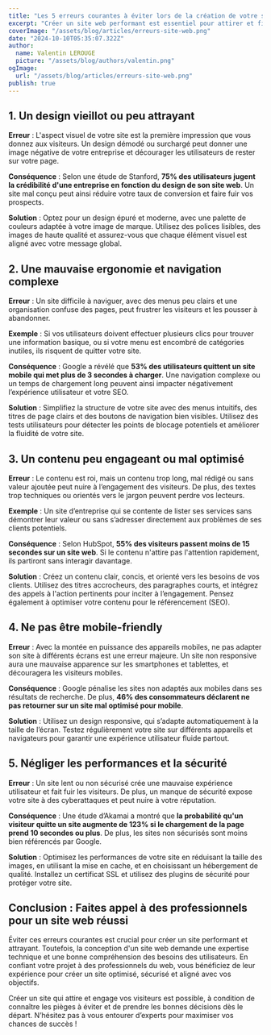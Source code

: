 ```yaml
---
title: "Les 5 erreurs courantes à éviter lors de la création de votre site web (et comment les corriger)."
excerpt: "Créer un site web performant est essentiel pour attirer et fidéliser des clients potentiels. Cependant, certaines erreurs fréquentes peuvent nuire à votre image de marque et détourner les visiteurs. Voici les 5 erreurs les plus courantes à éviter lors de la conception de votre site internet, et comment les corriger."
coverImage: "/assets/blog/articles/erreurs-site-web.png"
date: "2024-10-10T05:35:07.322Z"
author:
  name: Valentin LEROUGE
  picture: "/assets/blog/authors/valentin.png"
ogImage:
  url: "/assets/blog/articles/erreurs-site-web.png"
publish: true
---
```


## 1. Un design vieillot ou peu attrayant

**Erreur** : L'aspect visuel de votre site est la première impression que vous donnez aux visiteurs. Un design démodé ou surchargé peut donner une image négative de votre entreprise et décourager les utilisateurs de rester sur votre page.

**Conséquence** : Selon une étude de Stanford, **75% des utilisateurs jugent la crédibilité d'une entreprise en fonction du design de son site web**. Un site mal conçu peut ainsi réduire votre taux de conversion et faire fuir vos prospects.

**Solution** : Optez pour un design épuré et moderne, avec une palette de couleurs adaptée à votre image de marque. Utilisez des polices lisibles, des images de haute qualité et assurez-vous que chaque élément visuel est aligné avec votre message global.

## 2. Une mauvaise ergonomie et navigation complexe

**Erreur** : Un site difficile à naviguer, avec des menus peu clairs et une organisation confuse des pages, peut frustrer les visiteurs et les pousser à abandonner.

**Exemple** : Si vos utilisateurs doivent effectuer plusieurs clics pour trouver une information basique, ou si votre menu est encombré de catégories inutiles, ils risquent de quitter votre site.

**Conséquence** : Google a révélé que **53% des utilisateurs quittent un site mobile qui met plus de 3 secondes à charger**. Une navigation complexe ou un temps de chargement long peuvent ainsi impacter négativement l’expérience utilisateur et votre SEO.

**Solution** : Simplifiez la structure de votre site avec des menus intuitifs, des titres de page clairs et des boutons de navigation bien visibles. Utilisez des tests utilisateurs pour détecter les points de blocage potentiels et améliorer la fluidité de votre site.

## 3. Un contenu peu engageant ou mal optimisé

**Erreur** : Le contenu est roi, mais un contenu trop long, mal rédigé ou sans valeur ajoutée peut nuire à l’engagement des visiteurs. De plus, des textes trop techniques ou orientés vers le jargon peuvent perdre vos lecteurs.

**Exemple** : Un site d’entreprise qui se contente de lister ses services sans démontrer leur valeur ou sans s’adresser directement aux problèmes de ses clients potentiels.

**Conséquence** : Selon HubSpot, **55% des visiteurs passent moins de 15 secondes sur un site web**. Si le contenu n'attire pas l'attention rapidement, ils partiront sans interagir davantage.

**Solution** : Créez un contenu clair, concis, et orienté vers les besoins de vos clients. Utilisez des titres accrocheurs, des paragraphes courts, et intégrez des appels à l'action pertinents pour inciter à l’engagement. Pensez également à optimiser votre contenu pour le référencement (SEO).

## 4. Ne pas être mobile-friendly

**Erreur** : Avec la montée en puissance des appareils mobiles, ne pas adapter son site à différents écrans est une erreur majeure. Un site non responsive aura une mauvaise apparence sur les smartphones et tablettes, et découragera les visiteurs mobiles.

**Conséquence** : Google pénalise les sites non adaptés aux mobiles dans ses résultats de recherche. De plus, **46% des consommateurs déclarent ne pas retourner sur un site mal optimisé pour mobile**.

**Solution** : Utilisez un design responsive, qui s’adapte automatiquement à la taille de l’écran. Testez régulièrement votre site sur différents appareils et navigateurs pour garantir une expérience utilisateur fluide partout.

## 5. Négliger les performances et la sécurité

**Erreur** : Un site lent ou non sécurisé crée une mauvaise expérience utilisateur et fait fuir les visiteurs. De plus, un manque de sécurité expose votre site à des cyberattaques et peut nuire à votre réputation.

**Conséquence** : Une étude d’Akamai a montré que **la probabilité qu'un visiteur quitte un site augmente de 123% si le chargement de la page prend 10 secondes ou plus**. De plus, les sites non sécurisés sont moins bien référencés par Google.

**Solution** : Optimisez les performances de votre site en réduisant la taille des images, en utilisant la mise en cache, et en choisissant un hébergement de qualité. Installez un certificat SSL et utilisez des plugins de sécurité pour protéger votre site.

## Conclusion : Faites appel à des professionnels pour un site web réussi

Éviter ces erreurs courantes est crucial pour créer un site performant et attrayant. Toutefois, la conception d'un site web demande une expertise technique et une bonne compréhension des besoins des utilisateurs. En confiant votre projet à des professionnels du web, vous bénéficiez de leur expérience pour créer un site optimisé, sécurisé et aligné avec vos objectifs.

Créer un site qui attire et engage vos visiteurs est possible, à condition de connaître les pièges à éviter et de prendre les bonnes décisions dès le départ. N’hésitez pas à vous entourer d’experts pour maximiser vos chances de succès !
